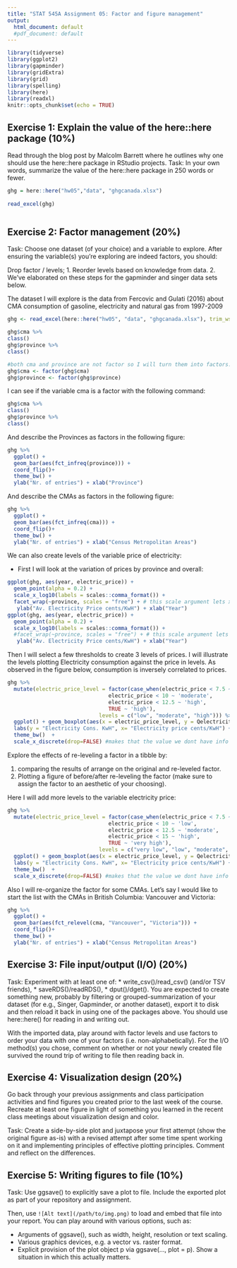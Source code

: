 ```yaml
---
title: "STAT 545A Assignment 05: Factor and figure management"
output:
  html_document: default
  #pdf_document: default
---
```


```r
library(tidyverse)
library(ggplot2)
library(gapminder)
library(gridExtra)
library(grid)
library(spelling)
library(here)
library(readxl)
knitr::opts_chunk$set(echo = TRUE)
```


## Exercise 1: Explain the value of the here::here package (10%)

  Read through the blog post by Malcolm Barrett where he outlines why one should use the here::here package in RStudio projects. Task: In your own words, summarize the value of the here::here package in 250 words or fewer.

```r


ghg = here::here("hw05","data", "ghgcanada.xlsx")
  
read_excel(ghg)



```


## Exercise 2: Factor management (20%)

Task: Choose one dataset (of your choice) and a variable to explore. After ensuring the variable(s) you’re exploring are indeed factors, you should:

Drop factor / levels;
  1. Reorder levels based on knowledge from data.
  2. We’ve elaborated on these steps for the gapminder and singer data sets below.

The dataset I will explore is the data from Fercovic and Gulati (2016) about CMA consumption of gasoline, electricity and natural gas from 1997-2009


```r
ghg <- read_excel(here::here("hw05", "data", "ghgcanada.xlsx"), trim_ws = TRUE)

ghg$cma %>% 
class()
ghg$province %>% 
class()

#both cma and province are not factor so I will turn them into factors:
ghg$cma <- factor(ghg$cma)
ghg$province <- factor(ghg$province)
```

I can see if the variable cma is a factor with the following command:

```r
ghg$cma %>% 
class()
ghg$province %>% 
class()
```

And describe the Provinces as factors in the following figure:
```r
ghg %>%
  ggplot() +
  geom_bar(aes(fct_infreq(province))) + 
  coord_flip()+
  theme_bw() +
  ylab("Nr. of entries") + xlab("Province")
```

And describe the CMAs as factors in the following figure:
```r
ghg %>%
  ggplot() +
  geom_bar(aes(fct_infreq(cma))) + 
  coord_flip()+
  theme_bw() +
  ylab("Nr. of entries") + xlab("Census Metropolitan Areas")
```
We can also create levels of the variable price of electricity:

 - First I will look at the variation of prices by province and overall:
```r
ggplot(ghg, aes(year, electric_price)) +
  geom_point(alpha = 0.2) +
  scale_x_log10(labels = scales::comma_format()) +
  facet_wrap(~province, scales = "free") + # this scale argument lets x and y axes be different for each plot
   ylab("Av. Electricity Price cents/KwH") + xlab("Year")
ggplot(ghg, aes(year, electric_price)) +
  geom_point(alpha = 0.2) +
  scale_x_log10(labels = scales::comma_format()) +
  #facet_wrap(~province, scales = "free") + # this scale argument lets x and y axes be different for each plot
   ylab("Av. Electricity Price cents/KwH") + xlab("Year")
```

Then I will select a few thresholds to create 3 levels of prices. I will illustrate the levels plotting Electricity consumption against the price in levels. As observed in the figure below, consumption is inversely correlated to prices.
```r
ghg %>% 
  mutate(electric_price_level = factor(case_when(electric_price < 7.5 ~ 'low',
                                electric_price < 10 ~ 'moderate',
                                electric_price < 12.5 ~ 'high',
                                TRUE ~ 'high'),
                             levels = c("low", "moderate", "high"))) %>% 
  ggplot() + geom_boxplot(aes(x = electric_price_level, y = Qelectricity)) +
  labs(y = "Electricity Cons. KwH", x= "Electricity price cents/KwH") +
  theme_bw()  + 
  scale_x_discrete(drop=FALSE) #makes that the value we dont have info shows in the graph
```


Explore the effects of re-leveling a factor in a tibble by:

  1. comparing the results of arrange on the original and re-leveled factor.
  2. Plotting a figure of before/after re-leveling the factor (make sure to assign the factor to an aesthetic of your choosing).
  
Here I will add more levels to the variable electricity price:

```r
ghg %>% 
  mutate(electric_price_level = factor(case_when(electric_price < 7.5 ~ 'very low',
                                electric_price < 10 ~ 'low',
                                electric_price < 12.5 ~ 'moderate',
                                electric_price < 15 ~ 'high',
                                TRUE ~ 'very high'),
                             levels = c("very low", "low", "moderate", "high", "very high"))) %>% 
  ggplot() + geom_boxplot(aes(x = electric_price_level, y = Qelectricity)) +
  labs(y = "Electricity Cons. KwH", x= "Electricity price cents/KwH") +
  theme_bw()  + 
  scale_x_discrete(drop=FALSE) #makes that the value we dont have info shows in the graph
```


  Also I will re-organize the factor for some CMAs. Let's say I would like to start the list with the CMAs in British Columbia: Vancouver and Victoria:
  
```r
ghg %>%
  ggplot() +
  geom_bar(aes(fct_relevel(cma, "Vancouver", "Victoria"))) + 
  coord_flip()+
  theme_bw() +
  ylab("Nr. of entries") + xlab("Census Metropolitan Areas")
```
  
  
  
  
  
  
  
  
  
  
  
  
## Exercise 3: File input/output (I/O) (20%)

Task: Experiment with at least one of:
  * write_csv()/read_csv() (and/or TSV friends),
  * saveRDS()/readRDS(),
  * dput()/dget().
You are expected to create something new, probably by filtering or grouped-summarization of your dataset (for e.g., Singer, Gapminder, or another dataset), export it to disk and then reload it back in using one of the packages above. You should use here::here() for reading in and writing out.

With the imported data, play around with factor levels and use factors to order your data with one of your factors (i.e. non-alphabetically). For the I/O method(s) you chose, comment on whether or not your newly created file survived the round trip of writing to file then reading back in.
















## Exercise 4: Visualization design (20%)

Go back through your previous assignments and class participation activities and find figures you created prior to the last week of the course. Recreate at least one figure in light of something you learned in the recent class meetings about visualization design and color.

Task: Create a side-by-side plot and juxtapose your first attempt (show the original figure as-is) with a revised attempt after some time spent working on it and implementing principles of effective plotting principles. Comment and reflect on the differences.

















## Exercise 5: Writing figures to file (10%)

Task: Use ggsave() to explicitly save a plot to file. Include the exported plot as part of your repository and assignment.

Then, use `![Alt text](/path/to/img.png)` to load and embed that file into your report. You can play around with various options, such as:

  * Arguments of ggsave(), such as width, height, resolution or text scaling.
  * Various graphics devices, e.g. a vector vs. raster format.
  * Explicit provision of the plot object p via ggsave(..., plot = p). Show a situation in which this actually matters.







































  
  
  
  
  
  
  
  
  
  
  
  
  
  
  